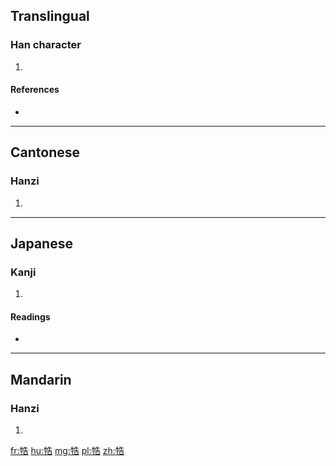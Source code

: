 ==Translingual==

===Han character===
{{Han char|rn=93|rad=牛|as=07|sn=11|four=24561|canj=HQHGR}}

# {{defn|Han|sort=牛07}}

====References====
* {{Han ref|kx=0701.110|dkj=20032|dj=1114.180|hdz=31810.170|uh=727F|ud=29311|bh=D65F|bd=54879}}

----

==Cantonese==

===Hanzi===
{{yue-hanzi|jyut=|y=guk1}}

# {{defn|lang=yue|sort=牛07}}

----

==Japanese==

===Kanji===
{{ja-kanji|grade=|rs=牛07}}

# {{defn|lang=ja|sort=牛07}}

====Readings====
* {{ja-readings|on=[[こく]] (koku)|kun=[[おり]] (ori)}}

----

==Mandarin==

===Hanzi===
{{cmn-hanzi|pin=[[gù]] ([[gu4]]), [[yī]] ([[yi1]])|wg=ku<sup>4</sup>, i<sup>1</sup>}}

# {{defn|lang=cmn|sort=牛07}}

[[fr:牿]]
[[hu:牿]]
[[mg:牿]]
[[pl:牿]]
[[zh:牿]]
